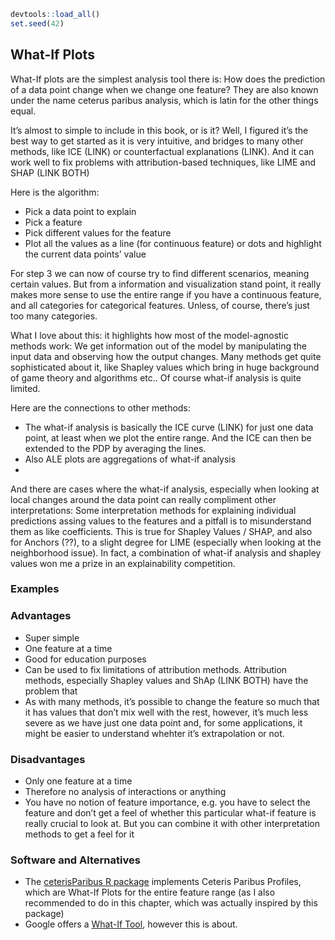 ```r
devtools::load_all()
set.seed(42)
```

\newpage

## What-If Plots {#what-if}

What-If plots are the simplest analysis tool there is:
How does the prediction of a data point change when we change one feature?
They are also known under the name ceterus paribus analysis, which is latin for the other things equal.

It's almost to simple to include in this book, or is it?
Well, I figured it's the best way to get started as it is very intuitive, and bridges to many other methods, like ICE (LINK) or counterfactual explanations (LINK).
And it can work well to fix problems with attribution-based techniques, like LIME and SHAP (LINK BOTH)

Here is the algorithm:

- Pick a data point to explain
- Pick a feature
- Pick different values for the feature
- Plot all the values as a line (for continuous feature) or dots and highlight the current data points' value

For step 3 we can now of course try to find different scenarios, meaning certain values.
But from a information and visualization stand point, it really makes more sense to use the entire range if you have a continuous feature, and all categories for categorical features.
Unless, of course, there's just too many categories.

What I love about this: it highlights how most of the model-agnostic methods work:
We get information out of the model by manipulating the input data and observing how the output changes.
Many methods get quite sophisticated about it, like Shapley values which bring in huge background of game theory and algorithms etc.. 
Of course what-if analysis is quite limited.


Here are the connections to other methods:

- The what-if analysis is basically the ICE curve (LINK) for just one data point, at least when we plot the entire range. And the ICE can then be extended to the PDP by averaging the lines. 
- Also ALE plots are aggregations of what-if analysis
- 

And there are cases where the what-if analysis, especially when looking at local changes around the data point can really compliment other interpretations:
Some interpretation methods for explaining individual predictions assing values to the features and a pitfall is to misunderstand them as like coefficients.
This is true for Shapley Values / SHAP, and also for Anchors (??), to a slight degree for LIME (especially when looking at the neighborhood issue).
In fact, a combination of what-if analysis and shapley values won me a prize in an explainability competition.

### Examples



### Advantages

- Super simple
- One feature at a time
- Good for education purposes
- Can be used to fix limitations of attribution methods. Attribution methods, especially Shapley values and ShAp (LINK BOTH) have the problem that 
- As with many methods, it's possible to change the feature so much that it has values that don't mix well with the rest, however, it's much less severe as we have just one data point and, for some applications, it might be easier to understand whehter it's extrapolation or not.

### Disadvantages

- Only one feature at a time
- Therefore no analysis of interactions or anything
- You have no notion of feature importance, e.g. you have to select the feature and don't get a feel of whether this particular what-if feature is really crucial to look at. But you can combine it with other interpretation methods to get a feel for it

### Software and Alternatives

- The [ceterisParibus R package](https://cran.r-project.org/web/packages/ceterisParibus/index.html) implements Ceteris Paribus Profiles, which are What-If Plots for the entire feature range (as I also recommended to do in this chapter, which was actually inspired by this package)  
- Google offers a [What-If Tool](https://pair-code.github.io/what-if-tool/), however this is about.
